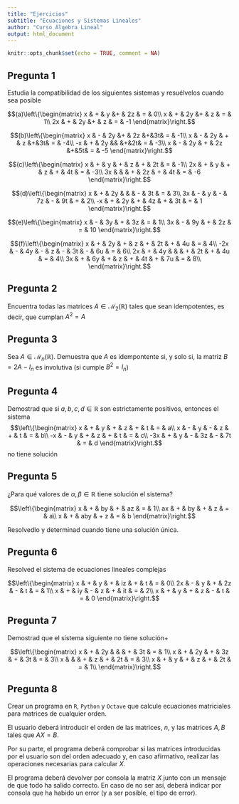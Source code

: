 ```yaml
---
title: "Ejercicios"
subtitle: "Ecuaciones y Sistemas Lineales"
author: "Curso Álgebra Lineal"
output: html_document
---
```


```r
knitr::opts_chunk$set(echo = TRUE, comment = NA)
```

## Pregunta 1

Estudia la compatibilidad de los siguientes sistemas y resuélvelos cuando sea posible

$$(a)\left\{\begin{matrix}
x & + & y &+ & 2z & = & 0\\
x & + & 2y &+ & z & = & 1\\
2x & + & 2y &+ & z & = & -1
\end{matrix}\right.$$

$$(b)\left\{\begin{matrix}
x & - & 2y &+ & 2z &+&3t& = & -1\\
x & - & 2y & + & z &+&3t& = & -4\\
-x & + & 2y && &+&2t& = & -3\\
x & - & 2y & + & 2z &+&5t& = & -5
\end{matrix}\right.$$

$$(c)\left\{\begin{matrix}
x & + & y & + & z & + & 2t & = & -1\\
2x & + & y & + & z & + & 4t & = & -3\\
3x &  &  & + & 2z & + & 4t & = & -6
\end{matrix}\right.$$

$$(d)\left\{\begin{matrix}
x & + & 2y &  &  & - & 3t & = & 3\\
3x & - & y & - & 7z & - & 9t & = & 2\\
-x & + & 2y & + & 4z & +  & 3t & = & 1
\end{matrix}\right.$$

$$(e)\left\{\begin{matrix}
x & - & 3y & + & 3z & = & 1\\
3x & - & 9y & + & 2z & = & 10
\end{matrix}\right.$$

$$(f)\left\{\begin{matrix}
x & + & 2y & + & z & + & 2t & + & 4u & = & 4\\
-2x & - & 4y & - & z & - & 3t & - & 6u & = & 6\\
2x & + & 4y &  &  & + & 2t & + & 4u & = & 4\\
3x & + & 6y & + & z & + & 4t & + & 7u & = & 8\\
\end{matrix}\right.$$



## Pregunta 2

Encuentra todas las matrices $A\in\mathcal{M}_2(\mathbb{R})$ tales que sean idempotentes, es decir, que cumplan $A^2 = A$

## Pregunta 3

Sea $A\in\mathcal{M}_n(\mathbb{R})$. Demuestra que $A$ es idempontente si, y solo si, la matriz $B = 2A-I_n$ es involutiva (si cumple $B^2=I_n$)

## Pregunta 4

Demostrad que si $a,b,c,d\in\mathbb{R}$ son estrictamente positivos, entonces el sistema $$\left\{\begin{matrix}
x & + & y & + & z & + & t & = & a\\
x & - & y & - & z & + & t & = & b\\
-x & - & y & + & z & + & t & = & c\\
-3x & + & y & - & 3z & - & 7t & = & d
\end{matrix}\right.$$ no tiene solución

## Pregunta 5

¿Para qué valores de $\alpha,\beta\in\mathbb{R}$ tiene solución el sistema?

$$\left\{\begin{matrix}
x & + & by & + & az & = & 1\\
ax & + & by & + & z & = & a\\
x & + & aby & + z & = & b
\end{matrix}\right.$$

Resolvedlo y determinad cuando tiene una solución única.

## Pregunta 6

Resolved el sistema de ecuaciones lineales complejas

$$\left\{\begin{matrix}
x & + & y & + & iz & + & t & = & 0\\
2x & - & y & + & 2z & - & t & = & 1\\
x & + & iy & - & z & + & it & = & 2\\
x & + & y & + & z & - & t & = & 0
\end{matrix}\right.$$

## Pregunta 7

Demostrad que el sistema siguiente no tiene solución+

$$\left\{\begin{matrix}
x & + & 2y & & & + & 3t & = & 1\\
x & + & 2y & + & 3z & + & 3t & = & 3\\
x &  &  & + & z & + & 2t & = & 3\\
x & + & y & + & z & + & 2t & = & 1\\
\end{matrix}\right.$$

## Pregunta 8

Crear un programa en `R`, `Python` y `Octave` que calcule ecuaciones matriciales para matrices de cualquier orden.

El usuario deberá introducir el orden de las matrices, $n$, y las matrices $A,B$ tales que $AX = B$.

Por su parte, el programa deberá comprobar si las matrices introducidas por el usuario son del orden adecuado y, en caso afirmativo, realizar las operaciones necesarias para calcular $X$.

El programa deberá devolver por consola la matriz $X$ junto con un mensaje de que todo ha salido correcto. En caso de no ser así, deberá indicar por consola que ha habido un error (y a ser posible, el tipo de error).
